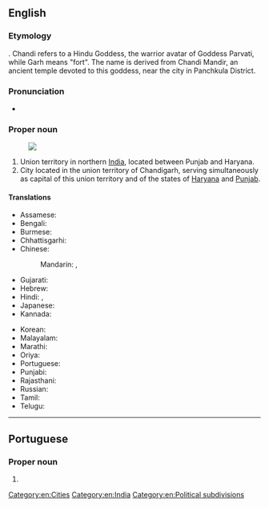 ==English==
{{wikipedia}}

===Etymology===
{{compound|en|Chandi|Garh}}. Chandi refers to a Hindu Goddess, the warrior avatar of Goddess Parvati, while Garh means "fort". The name is derived from Chandi Mandir, an ancient temple devoted to this goddess, near the city in Panchkula District.

===Pronunciation===
* {{IPA|en|/ˌtʃʌndɪˈɡɑː(ɹ)/|/ˌtʃɑːndɪˈɡɑː(ɹ)/}}

===Proper noun===
{{en-proper noun}}
[[Image:Chandigarh in India (disputed hatched).svg|thumb|]]

# Union territory in northern [[India]], located between Punjab and Haryana.
# City located in the union territory of Chandigarh, serving simultaneously as capital of this union territory and of the states of [[Haryana]] and [[Punjab]].

====Translations====
{{trans-top|Chandigarh, India}}
* Assamese: {{t-needed|as}}
* Bengali: {{t|bn|চন্ডীগড়|sc=Beng|tr=canḍīgaṛ}}
* Burmese: {{t|my|ချန်ဒီဂါ|sc=Mymr}}
* Chhattisgarhi: {{t-needed|hne}}
* Chinese:
*: Mandarin: {{t+|cmn|昌迪加爾|sc=Hani}}, {{t+|cmn|昌迪加尔|tr=Chāngdíjiā'ěr|sc=Hani}}
* Gujarati: {{t|gu|ચંડીગઢ|sc=Gujr|tr=caṇḍīgaḍh}}
* Hebrew: {{t|he|צ'אנדיגאר}}
* Hindi: {{t|hi|चंडीगढ़|tr=caṇḍīgaṛh}}, {{t+|hi|चण्डीगढ़}}
* Japanese: {{t|ja|チャンディーガル|tr=Chandīgaru}}
* Kannada: {{t|kn|ಚಂಡೀಗಡ|sc=Knda}}
{{trans-mid}}
* Korean: {{t|ko|찬디가르|sc=Kore|tr=chandigareu}}
* Malayalam: {{t|ml|ചണ്ഡീഗഢ്|sc=Mlym}}
* Marathi: {{t|mr|चंदिगड|sc=Deva}}
* Oriya: {{t|or|ଚଣ୍ଡୀଗଡ଼|sc=Orya|tr=Caṇḍīgaṛ}}
* Portuguese: {{t|pt|Chandigarh}}
* Punjabi: {{t+|pa|ਚੰਡੀਗੜ੍ਹ|sc=Guru|tr=caḍīgaṛh}}
* Rajasthani: {{t-needed|raj}}
* Russian: {{t|ru|Чандига́рх|m}}
* Tamil: {{t|ta|சண்டிகர்|sc=Taml}}
* Telugu: {{t+|te|చండీగఢ్|sc=Telu}}
{{trans-bottom}}

[[Category:en:Cities]]
[[Category:en:India]]
[[Category:en:Political subdivisions]]

----

==Portuguese==

===Proper noun===
{{pt-proper noun|f}}

# {{place|pt|city/and/union territory|c/India|t1=Chandigarh}}